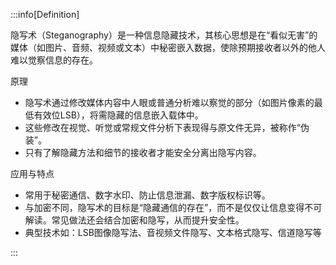 
:::info[Definition]

隐写术（Steganography）是一种信息隐藏技术，其核心思想是在“看似无害”的媒体（如图片、音频、视频或文本）中秘密嵌入数据，使除预期接收者以外的他人难以觉察信息的存在。

原理
- 隐写术通过修改媒体内容中人眼或普通分析难以察觉的部分（如图片像素的最低有效位LSB），将需隐藏的信息嵌入载体中。
- 这些修改在视觉、听觉或常规文件分析下表现得与原文件无异，被称作“伪装”。
- 只有了解隐藏方法和细节的接收者才能安全分离出隐写内容。

应用与特点
- 常用于秘密通信、数字水印、防止信息泄漏、数字版权标识等。
- 与加密不同，隐写术的目标是“隐藏通信的存在”，而不是仅仅让信息变得不可解读。常见做法还会结合加密和隐写，从而提升安全性。
- 典型技术如：LSB图像隐写法、音视频文件隐写、文本格式隐写、信道隐写等

:::

